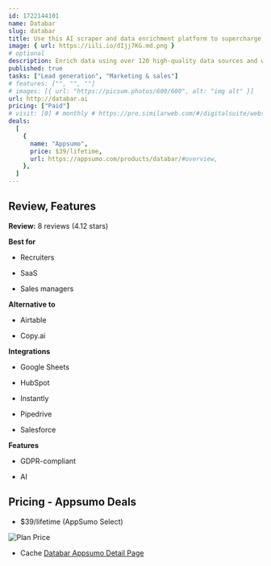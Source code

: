 ```yaml
---
id: 1722144101
name: Databar
slug: databar
title: Use this AI scraper and data enrichment platform to supercharge your CRM and automate prospecting
image: { url: https://iili.io/dIjj7KG.md.png }
# optional
description: Enrich data using over 120 high-quality data sources and web scrapers to build targeted lead listsAnalyze, visualize, and send your data anywhere while using AI to qualify leads
published: true
tasks: ["Lead generation", "Marketing & sales"]
# features: ["", "", ""]
# images: [{ url: "https://picsum.photos/600/600", alt: "img alt" }]
url: http://databar.ai
pricing: ["Paid"]
# visit: [0] # monthly # https://pro.similarweb.com/#/digitalsuite/websiteanalysis/home
deals:
  [
    {
      name: "Appsumo",
      price: $39/lifetime,
      url: https://appsumo.com/products/databar/#overview,
    },
  ]
---
```


## Review, Features

**Review:** 8 reviews (4.12 stars)

**Best for**

- Recruiters

- SaaS

- Sales managers

**Alternative to**

- Airtable

- Copy.ai

**Integrations**

- Google Sheets

- HubSpot

- Instantly

- Pipedrive

- Salesforce

**Features**

- GDPR-compliant

- AI

## Pricing - Appsumo Deals

- $39/lifetime (AppSumo Select)

<Img src="https://iili.io/dIwaAqN.png" alt="Plan Price" />

- Cache [Databar Appsumo Detail Page](https://iili.io/dIwaVB2.png)
